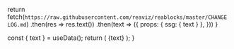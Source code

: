  
  return fetch(`https://raw.githubusercontent.com/reaviz/reablocks/master/CHANGELOG.md`)
    .then(res => res.text())
    .then(text => ({
      props: {
        ssg: {
          text
        }
      },
    }))
}
 
  const { text } = useData();
  return (
    <Mdx>
      {text}
    </Mdx>
  );
}

<Result />